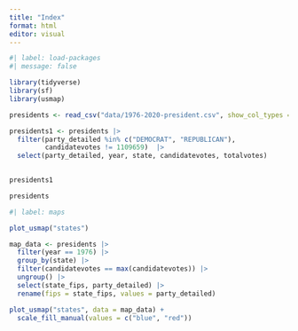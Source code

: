 ```yaml
---
title: "Index"
format: html
editor: visual
---
```


```r
#| label: load-packages
#| message: false

library(tidyverse)
library(sf)
library(usmap)

presidents <- read_csv("data/1976-2020-president.csv", show_col_types = FALSE)

presidents1 <- presidents |>
  filter(party_detailed %in% c("DEMOCRAT", "REPUBLICAN"),
         candidatevotes != 1109659)  |>
  select(party_detailed, year, state, candidatevotes, totalvotes)
  

presidents1
```

```r
presidents
```

```r
#| label: maps

plot_usmap("states")

map_data <- presidents |>
  filter(year == 1976) |>
  group_by(state) |>
  filter(candidatevotes == max(candidatevotes)) |>
  ungroup() |>
  select(state_fips, party_detailed) |>
  rename(fips = state_fips, values = party_detailed)

plot_usmap("states", data = map_data) +
  scale_fill_manual(values = c("blue", "red")) 

```

